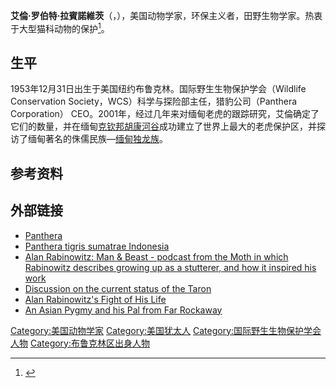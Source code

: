 {{Infobox scientist
|name              = 艾倫·拉賓諾維茨<br />Alan Rabinowitz
|image             = Alan Rabinowitz - PopTech 2010 - Camden, Maine (5103727234).jpg
|image_size       =
|caption           =  2010年于[[PopTech|PopTech]]
|birth_date        = {{birth date|1953|12|31}}
|birth_place       = {{USA}}纽约布鲁克林
|death_date        = {{death date and age|2018|8|5|1953|12|31}}
|death_place       = {{USA}}紐約曼哈頓
|residence         = 
|citizenship       =
|nationality       =
|ethnicity         =
|field             = [[生物学家|生物学家]], <br>[[环保运动|环保主义者]]
|work_institutions = CEO of [http://www.panthera.org Panthera]
|alma_mater        = [[西马里兰学院|西马里兰学院]]<br/>[[田纳西大学|田纳西大学]] 
|doctoral_advisor  =
|doctoral_students =
|known_for         = 野生猫科动物保护
|author_abbrev_bot =
|author_abbrev_zoo =
|influences        =
|influenced        = 
|prizes            = [[International_Wildlife_Film_Festival|International Wildlife Film Festival]] Lifetime Achievement Award (2008)<ref>{{cite web |url=http://www.wildlifefilms.org/festivals/iwff/lifetimeachievementawards.html |title=International Wildlife Film Festival Lifetime Achievement Awards |deadurl=yes |archiveurl=https://web.archive.org/web/20120110173207/http://www.wildlifefilms.org/festivals/iwff/lifetimeachievementawards.html |archivedate=2012-01-10 }}</ref>
|religion          =
|footnotes         =
}}

'''艾倫·罗伯特·拉賓諾維茨'''（{{lang-en|'''Alan Robert Rabinowitz'''}}，{{bd|1953年|12月31日|2018年|8月5日|catIdx=R}}），美国动物学家，环保主义者，田野生物学家。热衷于大型猫科动物的保护<ref>{{cite news | url=http://www.time.com/time/health/article/0,8599,1702308,00.html | work=Time | first=Bryan | last=Walsh | title=The Indiana Jones of Wildlife Protection | date=2008-01-10 | accessdate=2013-06-14 | archive-date=2013-08-26 | archive-url=https://web.archive.org/web/20130826050114/http://www.time.com/time/health/article/0,8599,1702308,00.html | dead-url=yes }}</ref>。

==生平==
1953年12月31日出生于美国纽约布鲁克林。国际野生生物保护学会（Wildlife Conservation Society，WCS）科学与探险部主任，猎豹公司（Panthera Corporation） CEO。2001年，经过几年来对缅甸老虎的跟踪研究，艾倫确定了它们的数量，并在缅甸[[克钦邦|克钦邦]][[胡康河谷|胡康河谷]]成功建立了世界上最大的老虎保护区，并探访了缅甸著名的侏儒民族—[[缅甸独龙族|缅甸独龙族]]。

==参考资料==
{{Reflist}}

==外部链接==
* [http://www.panthera.org Panthera] {{Wayback|url=http://www.panthera.org/ |date=20131126101950 }}
* [http://www.beritalingkungan.com/2013/01/ketika-tw-mendukung-konservasi-harimau.html Panthera tigris sumatrae Indonesia] {{Wayback|url=http://www.beritalingkungan.com/2013/01/ketika-tw-mendukung-konservasi-harimau.html |date=20180806181002 }}
* [https://web.archive.org/web/20120321120604/http://cdn.themoth.prx.org/moth-podcast-160-alan-rabinowitz.mp3 Alan Rabinowitz: Man & Beast - podcast from the Moth in which Rabinowitz describes growing up as a stutterer, and how it inspired his work]
*[http://www.npr.org/programs/morning/features/2001/oct/myanmar/011017.myanmar.excerpt.html Discussion on the current status of the Taron] {{Wayback|url=http://www.npr.org/programs/morning/features/2001/oct/myanmar/011017.myanmar.excerpt.html |date=20200130163021 }}
*[https://web.archive.org/web/20070206050256/http://www.nationalgeographic.com/adventure/0512/features/alan_rabinowitz3.html Alan Rabinowitz's Fight of His Life]
*[http://www.npr.org/templates/story/story.php?storyId=7043116 An Asian Pygmy and his Pal from Far Rockaway] {{Wayback|url=http://www.npr.org/templates/story/story.php?storyId=7043116 |date=20201028003610 }}

{{Authority control}}
{{DEFAULTSORT:Rabinowitz, Alan Robert}}
[[Category:美国动物学家|Category:美国动物学家]]
[[Category:美国犹太人|Category:美国犹太人]]
[[Category:国际野生生物保护学会人物|Category:国际野生生物保护学会人物]]
[[Category:布鲁克林区出身人物|Category:布鲁克林区出身人物]]